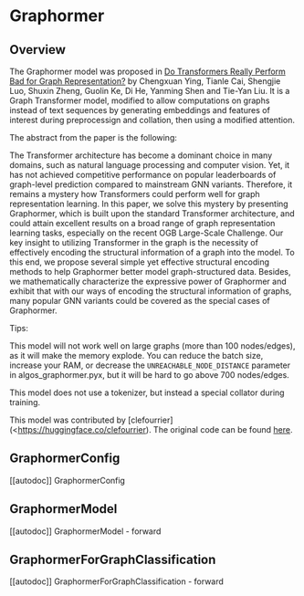 <!--Copyright 2022 The HuggingFace Team and Microsoft. All rights reserved.

Licensed under the MIT License; you may not use this file except in compliance with
the License. 

Unless required by applicable law or agreed to in writing, software distributed under the License is distributed on
an "AS IS" BASIS, WITHOUT WARRANTIES OR CONDITIONS OF ANY KIND, either express or implied. See the License for the
specific language governing permissions and limitations under the License.
-->

# Graphormer

## Overview

The Graphormer model was proposed in [Do Transformers Really Perform Bad for Graph Representation?](https://arxiv.org/abs/2106.05234)  by 
Chengxuan Ying, Tianle Cai, Shengjie Luo, Shuxin Zheng, Guolin Ke, Di He, Yanming Shen and Tie-Yan Liu. It is a Graph Transformer model, modified to allow computations on graphs instead of text sequences by generating embeddings and features of interest during preprocessign and collation, then using a modified attention.

The abstract from the paper is the following:

 The Transformer architecture has become a dominant choice in many domains, such as natural language processing and computer vision. Yet, it has not achieved competitive performance on popular leaderboards of graph-level prediction compared to mainstream GNN variants. Therefore, it remains a mystery how Transformers could perform well for graph representation learning. In this paper, we solve this mystery by presenting Graphormer, which is built upon the standard Transformer architecture, and could attain excellent results on a broad range of graph representation learning tasks, especially on the recent OGB Large-Scale Challenge. Our key insight to utilizing Transformer in the graph is the necessity of effectively encoding the structural information of a graph into the model. To this end, we propose several simple yet effective structural encoding methods to help Graphormer better model graph-structured data. Besides, we mathematically characterize the expressive power of Graphormer and exhibit that with our ways of encoding the structural information of graphs, many popular GNN variants could be covered as the special cases of Graphormer. 

Tips:

This model will not work well on large graphs (more than 100 nodes/edges), as it will make the memory explode.
You can reduce the batch size, increase your RAM, or decrease the `UNREACHABLE_NODE_DISTANCE` parameter in algos_graphormer.pyx, but it will be hard to go above 700 nodes/edges.

This model does not use a tokenizer, but instead a special collator during training.

This model was contributed by [clefourrier](<https://huggingface.co/clefourrier). The original code can be found [here](https://github.com/microsoft/Graphormer).

## GraphormerConfig

[[autodoc]] GraphormerConfig


## GraphormerModel

[[autodoc]] GraphormerModel
    - forward


## GraphormerForGraphClassification

[[autodoc]] GraphormerForGraphClassification
    - forward
